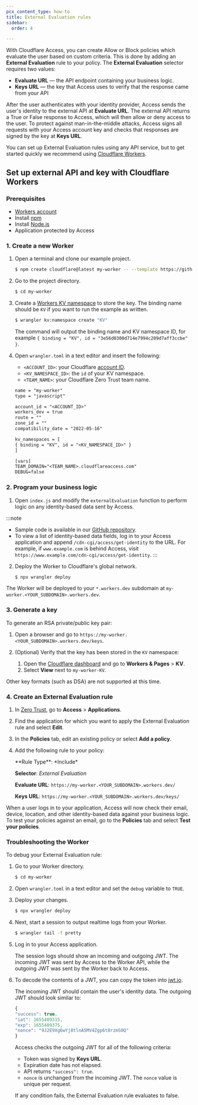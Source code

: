 ```yaml
---
pcx_content_type: how-to
title: External Evaluation rules
sidebar:
  order: 4

---
```



With Cloudflare Access, you can create Allow or Block policies which evaluate the user based on custom criteria. This is done by adding an **External Evaluation** rule to your policy. The **External Evaluation** selector requires two values:

* **Evaluate URL** — the API endpoint containing your business logic.
* **Keys URL** — the key that Access uses to verify that the response came from your API

After the user authenticates with your identity provider, Access sends the user's identity to the external API at **Evaluate URL**. The external API returns a True or False response to Access, which will then allow or deny access to the user. To protect against man-in-the-middle attacks, Access signs all requests with your Access account key and checks that responses are signed by the key at **Keys URL**.

You can set up External Evaluation rules using any API service, but to get started quickly we recommend using [Cloudflare Workers](/workers/).

## Set up external API and key with Cloudflare Workers

### Prerequisites

* [Workers account](/workers/get-started/guide/)
* Install [npm](https://docs.npmjs.com/getting-started)
* Install [Node.js](https://nodejs.org/en/)
* Application protected by Access

### 1. Create a new Worker

1. Open a terminal and clone our example project.

   ```sh
   $ npm create cloudflare@latest my-worker -- --template https://github.com/cloudflare/workers-access-external-auth-example
   ```

2. Go to the project directory.

   ```sh
   $ cd my-worker
   ```

3. Create a [Workers KV namespace](/kv/concepts/kv-namespaces/) to store the key. The binding name should be `KV` if you want to run the example as written.

   ```sh
   $ wrangler kv:namespace create "KV"
   ```

   The command will output the binding name and KV namespace ID, for example `{ binding = "KV", id = "3e56d0300d714e7994c209d7aff3ccbe" }`.

4. Open `wrangler.toml` in a text editor and insert the following:

   * `<ACCOUNT_ID>`: your Cloudflare [account ID](/fundamentals/setup/find-account-and-zone-ids/).
   * `<KV_NAMESPACE_ID>`: the `id` of your KV namespace.
   * `<TEAM_NAME>`: your Cloudflare Zero Trust <GlossaryTooltip term="team name">team name</GlossaryTooltip>.

   ```txt
   name = "my-worker"
   type = "javascript"

   account_id = "<ACCOUNT_ID>"
   workers_dev = true
   route = ""
   zone_id = ""
   compatibility_date = "2022-05-16"

   kv_namespaces = [
   { binding = "KV", id = "<KV_NAMESPACE_ID>" }
   ]

   [vars]
   TEAM_DOMAIN="<TEAM_NAME>.cloudflareaccess.com"
   DEBUG=false
   ```

### 2. Program your business logic

1. Open `index.js` and modify the `externalEvaluation` function to perform logic on any identity-based data sent by Access.

:::note


* Sample code is available in our [GitHub repository](https://github.com/cloudflare/workers-access-external-auth-example).
* To view a list of identity-based data fields, log in to your Access application and append `/cdn-cgi/access/get-identity` to the URL. For example, if `www.example.com` is behind Access, visit `https://www.example.com/cdn-cgi/access/get-identity`.
  :::

2. Deploy the Worker to Cloudflare's global network.

   ```sh
   $ npx wrangler deploy
   ```

The Worker will be deployed to your `*.workers.dev` subdomain at `my-worker.<YOUR_SUBDOMAIN>.workers.dev`.

### 3. Generate a key

To generate an RSA private/public key pair:

1. Open a browser and go to `https://my-worker.<YOUR_SUBDOMAIN>.workers.dev/keys`.

2. (Optional) Verify that the key has been stored in the `KV` namespace:
   1. Open the [Cloudflare dashboard](https://dash.cloudflare.com/) and go to **Workers & Pages** > **KV**.
   2. Select **View** next to `my-worker-KV`.

Other key formats (such as DSA) are not supported at this time.

### 4. Create an External Evaluation rule

1. In [Zero Trust](https://one.dash.cloudflare.com/), go to **Access** > **Applications**.

2. Find the application for which you want to apply the External Evaluation rule and select **Edit**.

3. In the **Policies** tab, edit an existing policy or select **Add a policy**.

4. Add the following rule to your policy:

    <Example>
    **Rule Type**: *Include*

    **Selector**: *External Evaluation*

    **Evaluate URL**: `https://my-worker.<YOUR_SUBDOMAIN>.workers.dev/`

    **Keys URL**: `https://my-worker.<YOUR_SUBDOMAIN>.workers.dev/keys/`
    </Example>

When a user logs in to your application, Access will now check their email, device, location, and other identity-based data against your business logic. To test your policies against an email, go to the **Policies** tab and select **Test your policies**.

### Troubleshooting the Worker

To debug your External Evaluation rule:

1. Go to your Worker directory.

   ```sh
   $ cd my-worker
   ```

2. Open `wrangler.toml` in a text editor and set the `debug` variable to `TRUE`.

3. Deploy your changes.

   ```sh
   $ npx wrangler deploy
   ```

4. Next, start a session to output realtime logs from your Worker.

   ```sh
   $ wrangler tail -f pretty
   ```

5. Log in to your Access application.

   The session logs should show an incoming and outgoing JWT. The incoming JWT was sent by Access to the Worker API, while the outgoing JWT was sent by the Worker back to Access.

6. To decode the contents of a JWT, you can copy the token into [jwt.io](https://jwt.io/).

   The incoming JWT should contain the user's identity data. The outgoing JWT should look similar to:

   ```js
   {
   "success": true,
   "iat": 1655409315,
   "exp": 1655409375,
   "nonce": "9J2E9Xg6wYj8tlnA5MV4Zgp6t8rzmS0Q"
   }
   ```

   Access checks the outgoing JWT for all of the following criteria:

   * Token was signed by **Keys URL**.
   * Expiration date has not elapsed.
   * API returns `"success": true`.
   * `nonce` is unchanged from the incoming JWT. The `nonce` value is unique per request.

   If any condition fails, the External Evaluation rule evaluates to false.
